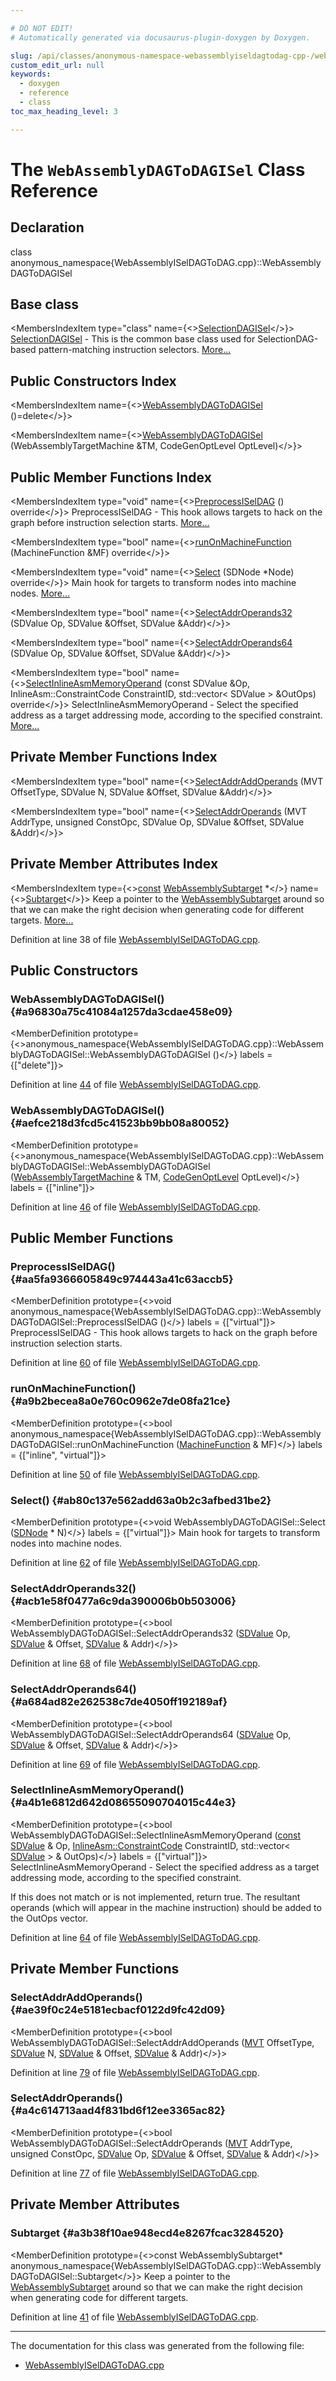 ```yaml
---

# DO NOT EDIT!
# Automatically generated via docusaurus-plugin-doxygen by Doxygen.

slug: /api/classes/anonymous-namespace-webassemblyiseldagtodag-cpp-/webassemblydagtodagisel
custom_edit_url: null
keywords:
  - doxygen
  - reference
  - class
toc_max_heading_level: 3

---
```





# The `WebAssemblyDAGToDAGISel` Class Reference

<DoxygenPage pluginConfig={pluginConfig}>



## Declaration

<CodeBlock>class anonymous_namespace{WebAssemblyISelDAGToDAG.cpp}::WebAssemblyDAGToDAGISel</CodeBlock>

## Base class

<MembersIndex>

<MembersIndexItem
  type="class"
  name={<><a href="/docs/api/classes/llvm/selectiondagisel">SelectionDAGISel</a></>}>
<a href="/docs/api/classes/llvm/selectiondagisel">SelectionDAGISel</a> - This is the common base class used for SelectionDAG-based pattern-matching instruction selectors. <a href="/docs/api/classes/llvm/selectiondagisel/#details">More...</a>
</MembersIndexItem>

</MembersIndex>

## Public Constructors Index

<MembersIndex>

<MembersIndexItem
  name={<><a href="#a96830a75c41084a1257da3cdae458e09">WebAssemblyDAGToDAGISel</a> ()=delete</>}>
</MembersIndexItem>

<MembersIndexItem
  name={<><a href="#aefce218d3fcd5c41523bb9bb08a80052">WebAssemblyDAGToDAGISel</a> (WebAssemblyTargetMachine &amp;TM, CodeGenOptLevel OptLevel)</>}>
</MembersIndexItem>

</MembersIndex>

## Public Member Functions Index

<MembersIndex>

<MembersIndexItem
  type="void"
  name={<><a href="#aa5fa9366605849c974443a41c63accb5">PreprocessISelDAG</a> () override</>}>
PreprocessISelDAG - This hook allows targets to hack on the graph before instruction selection starts. <a href="#aa5fa9366605849c974443a41c63accb5">More...</a>
</MembersIndexItem>

<MembersIndexItem
  type="bool"
  name={<><a href="#a9b2becea8a0e760c0962e7de08fa21ce">runOnMachineFunction</a> (MachineFunction &amp;MF) override</>}>
</MembersIndexItem>

<MembersIndexItem
  type="void"
  name={<><a href="#ab80c137e562add63a0b2c3afbed31be2">Select</a> (SDNode &#42;Node) override</>}>
Main hook for targets to transform nodes into machine nodes. <a href="#ab80c137e562add63a0b2c3afbed31be2">More...</a>
</MembersIndexItem>

<MembersIndexItem
  type="bool"
  name={<><a href="#acb1e58f0477a6c9da390006b0b503006">SelectAddrOperands32</a> (SDValue Op, SDValue &amp;Offset, SDValue &amp;Addr)</>}>
</MembersIndexItem>

<MembersIndexItem
  type="bool"
  name={<><a href="#a684ad82e262538c7de4050ff192189af">SelectAddrOperands64</a> (SDValue Op, SDValue &amp;Offset, SDValue &amp;Addr)</>}>
</MembersIndexItem>

<MembersIndexItem
  type="bool"
  name={<><a href="#a4b1e6812d642d08655090704015c44e3">SelectInlineAsmMemoryOperand</a> (const SDValue &amp;Op, InlineAsm::ConstraintCode ConstraintID, std::vector&lt; SDValue &gt; &amp;OutOps) override</>}>
SelectInlineAsmMemoryOperand - Select the specified address as a target addressing mode, according to the specified constraint. <a href="#a4b1e6812d642d08655090704015c44e3">More...</a>
</MembersIndexItem>

</MembersIndex>

## Private Member Functions Index

<MembersIndex>

<MembersIndexItem
  type="bool"
  name={<><a href="#ae39f0c24e5181ecbacf0122d9fc42d09">SelectAddrAddOperands</a> (MVT OffsetType, SDValue N, SDValue &amp;Offset, SDValue &amp;Addr)</>}>
</MembersIndexItem>

<MembersIndexItem
  type="bool"
  name={<><a href="#a4c614713aad4f831bd6f12ee3365ac82">SelectAddrOperands</a> (MVT AddrType, unsigned ConstOpc, SDValue Op, SDValue &amp;Offset, SDValue &amp;Addr)</>}>
</MembersIndexItem>

</MembersIndex>

## Private Member Attributes Index

<MembersIndex>

<MembersIndexItem
  type={<><a href="/docs/api/files/lib/lib/target/lib/target/aarch64/aarch64promoteconstant-cpp/#a90f8350fecae261c25be85d38b451bff">const</a> <a href="/docs/api/classes/llvm/webassemblysubtarget">WebAssemblySubtarget</a> &#42;</>}
  name={<><a href="#a3b38f10ae948ecd4e8267fcac3284520">Subtarget</a></>}>
Keep a pointer to the <a href="/docs/api/classes/llvm/webassemblysubtarget">WebAssemblySubtarget</a> around so that we can make the right decision when generating code for different targets. <a href="#a3b38f10ae948ecd4e8267fcac3284520">More...</a>
</MembersIndexItem>

</MembersIndex>


Definition at line 38 of file <a href="/docs/api/files/lib/lib/target/lib/target/webassembly/webassemblyiseldagtodag-cpp">WebAssemblyISelDAGToDAG.cpp</a>.

<SectionDefinition>

## Public Constructors

### WebAssemblyDAGToDAGISel() {#a96830a75c41084a1257da3cdae458e09}

<MemberDefinition
  prototype={<>anonymous&#95;namespace&#123;WebAssemblyISelDAGToDAG.cpp&#125;::WebAssemblyDAGToDAGISel::WebAssemblyDAGToDAGISel ()</>}
  labels = {["delete"]}>

Definition at line <a href="/docs/api/files/lib/lib/target/lib/target/webassembly/webassemblyiseldagtodag-cpp/#l00044">44</a> of file <a href="/docs/api/files/lib/lib/target/lib/target/webassembly/webassemblyiseldagtodag-cpp">WebAssemblyISelDAGToDAG.cpp</a>.
</MemberDefinition>

### WebAssemblyDAGToDAGISel() {#aefce218d3fcd5c41523bb9bb08a80052}

<MemberDefinition
  prototype={<>anonymous&#95;namespace&#123;WebAssemblyISelDAGToDAG.cpp&#125;::WebAssemblyDAGToDAGISel::WebAssemblyDAGToDAGISel (<a href="/docs/api/classes/llvm/webassemblytargetmachine">WebAssemblyTargetMachine</a> &amp; TM, <a href="/docs/api/namespaces/llvm/#a8ec1bf8d7b792ca9fac56f8514db18d2">CodeGenOptLevel</a> OptLevel)</>}
  labels = {["inline"]}>

Definition at line <a href="/docs/api/files/lib/lib/target/lib/target/webassembly/webassemblyiseldagtodag-cpp/#l00046">46</a> of file <a href="/docs/api/files/lib/lib/target/lib/target/webassembly/webassemblyiseldagtodag-cpp">WebAssemblyISelDAGToDAG.cpp</a>.
</MemberDefinition>

</SectionDefinition>

<SectionDefinition>

## Public Member Functions

### PreprocessISelDAG() {#aa5fa9366605849c974443a41c63accb5}

<MemberDefinition
  prototype={<>void anonymous&#95;namespace&#123;WebAssemblyISelDAGToDAG.cpp&#125;::WebAssemblyDAGToDAGISel::PreprocessISelDAG ()</>}
  labels = {["virtual"]}>
PreprocessISelDAG - This hook allows targets to hack on the graph before instruction selection starts.

Definition at line <a href="/docs/api/files/lib/lib/target/lib/target/webassembly/webassemblyiseldagtodag-cpp/#l00060">60</a> of file <a href="/docs/api/files/lib/lib/target/lib/target/webassembly/webassemblyiseldagtodag-cpp">WebAssemblyISelDAGToDAG.cpp</a>.
</MemberDefinition>

### runOnMachineFunction() {#a9b2becea8a0e760c0962e7de08fa21ce}

<MemberDefinition
  prototype={<>bool anonymous&#95;namespace&#123;WebAssemblyISelDAGToDAG.cpp&#125;::WebAssemblyDAGToDAGISel::runOnMachineFunction (<a href="/docs/api/classes/llvm/machinefunction">MachineFunction</a> &amp; MF)</>}
  labels = {["inline", "virtual"]}>

Definition at line <a href="/docs/api/files/lib/lib/target/lib/target/webassembly/webassemblyiseldagtodag-cpp/#l00050">50</a> of file <a href="/docs/api/files/lib/lib/target/lib/target/webassembly/webassemblyiseldagtodag-cpp">WebAssemblyISelDAGToDAG.cpp</a>.
</MemberDefinition>

### Select() {#ab80c137e562add63a0b2c3afbed31be2}

<MemberDefinition
  prototype={<>void WebAssemblyDAGToDAGISel::Select (<a href="/docs/api/classes/llvm/sdnode">SDNode</a> &#42; N)</>}
  labels = {["virtual"]}>
Main hook for targets to transform nodes into machine nodes.

Definition at line <a href="/docs/api/files/lib/lib/target/lib/target/webassembly/webassemblyiseldagtodag-cpp/#l00062">62</a> of file <a href="/docs/api/files/lib/lib/target/lib/target/webassembly/webassemblyiseldagtodag-cpp">WebAssemblyISelDAGToDAG.cpp</a>.
</MemberDefinition>

### SelectAddrOperands32() {#acb1e58f0477a6c9da390006b0b503006}

<MemberDefinition
  prototype={<>bool WebAssemblyDAGToDAGISel::SelectAddrOperands32 (<a href="/docs/api/classes/llvm/sdvalue">SDValue</a> Op, <a href="/docs/api/classes/llvm/sdvalue">SDValue</a> &amp; Offset, <a href="/docs/api/classes/llvm/sdvalue">SDValue</a> &amp; Addr)</>}>

Definition at line <a href="/docs/api/files/lib/lib/target/lib/target/webassembly/webassemblyiseldagtodag-cpp/#l00068">68</a> of file <a href="/docs/api/files/lib/lib/target/lib/target/webassembly/webassemblyiseldagtodag-cpp">WebAssemblyISelDAGToDAG.cpp</a>.
</MemberDefinition>

### SelectAddrOperands64() {#a684ad82e262538c7de4050ff192189af}

<MemberDefinition
  prototype={<>bool WebAssemblyDAGToDAGISel::SelectAddrOperands64 (<a href="/docs/api/classes/llvm/sdvalue">SDValue</a> Op, <a href="/docs/api/classes/llvm/sdvalue">SDValue</a> &amp; Offset, <a href="/docs/api/classes/llvm/sdvalue">SDValue</a> &amp; Addr)</>}>

Definition at line <a href="/docs/api/files/lib/lib/target/lib/target/webassembly/webassemblyiseldagtodag-cpp/#l00069">69</a> of file <a href="/docs/api/files/lib/lib/target/lib/target/webassembly/webassemblyiseldagtodag-cpp">WebAssemblyISelDAGToDAG.cpp</a>.
</MemberDefinition>

### SelectInlineAsmMemoryOperand() {#a4b1e6812d642d08655090704015c44e3}

<MemberDefinition
  prototype={<>bool WebAssemblyDAGToDAGISel::SelectInlineAsmMemoryOperand (<a href="/docs/api/files/lib/lib/target/lib/target/aarch64/aarch64promoteconstant-cpp/#a90f8350fecae261c25be85d38b451bff">const</a> <a href="/docs/api/classes/llvm/sdvalue">SDValue</a> &amp; Op, <a href="/docs/api/classes/llvm/inlineasm/#af73223719f15f8ca95f36ce43aa9d6d0">InlineAsm::ConstraintCode</a> ConstraintID, std::vector&lt; <a href="/docs/api/classes/llvm/sdvalue">SDValue</a> &gt; &amp; OutOps)</>}
  labels = {["virtual"]}>
SelectInlineAsmMemoryOperand - Select the specified address as a target addressing mode, according to the specified constraint.

If this does not match or is not implemented, return true. The resultant operands (which will appear in the machine instruction) should be added to the OutOps vector.

Definition at line <a href="/docs/api/files/lib/lib/target/lib/target/webassembly/webassemblyiseldagtodag-cpp/#l00064">64</a> of file <a href="/docs/api/files/lib/lib/target/lib/target/webassembly/webassemblyiseldagtodag-cpp">WebAssemblyISelDAGToDAG.cpp</a>.
</MemberDefinition>

</SectionDefinition>

<SectionDefinition>

## Private Member Functions

### SelectAddrAddOperands() {#ae39f0c24e5181ecbacf0122d9fc42d09}

<MemberDefinition
  prototype={<>bool WebAssemblyDAGToDAGISel::SelectAddrAddOperands (<a href="/docs/api/classes/llvm/mvt">MVT</a> OffsetType, <a href="/docs/api/classes/llvm/sdvalue">SDValue</a> N, <a href="/docs/api/classes/llvm/sdvalue">SDValue</a> &amp; Offset, <a href="/docs/api/classes/llvm/sdvalue">SDValue</a> &amp; Addr)</>}>

Definition at line <a href="/docs/api/files/lib/lib/target/lib/target/webassembly/webassemblyiseldagtodag-cpp/#l00079">79</a> of file <a href="/docs/api/files/lib/lib/target/lib/target/webassembly/webassemblyiseldagtodag-cpp">WebAssemblyISelDAGToDAG.cpp</a>.
</MemberDefinition>

### SelectAddrOperands() {#a4c614713aad4f831bd6f12ee3365ac82}

<MemberDefinition
  prototype={<>bool WebAssemblyDAGToDAGISel::SelectAddrOperands (<a href="/docs/api/classes/llvm/mvt">MVT</a> AddrType, unsigned ConstOpc, <a href="/docs/api/classes/llvm/sdvalue">SDValue</a> Op, <a href="/docs/api/classes/llvm/sdvalue">SDValue</a> &amp; Offset, <a href="/docs/api/classes/llvm/sdvalue">SDValue</a> &amp; Addr)</>}>

Definition at line <a href="/docs/api/files/lib/lib/target/lib/target/webassembly/webassemblyiseldagtodag-cpp/#l00077">77</a> of file <a href="/docs/api/files/lib/lib/target/lib/target/webassembly/webassemblyiseldagtodag-cpp">WebAssemblyISelDAGToDAG.cpp</a>.
</MemberDefinition>

</SectionDefinition>

<SectionDefinition>

## Private Member Attributes

### Subtarget {#a3b38f10ae948ecd4e8267fcac3284520}

<MemberDefinition
  prototype={<>const WebAssemblySubtarget&#42; anonymous&#95;namespace&#123;WebAssemblyISelDAGToDAG.cpp&#125;::WebAssemblyDAGToDAGISel::Subtarget</>}>
Keep a pointer to the <a href="/docs/api/classes/llvm/webassemblysubtarget">WebAssemblySubtarget</a> around so that we can make the right decision when generating code for different targets.

Definition at line <a href="/docs/api/files/lib/lib/target/lib/target/webassembly/webassemblyiseldagtodag-cpp/#l00041">41</a> of file <a href="/docs/api/files/lib/lib/target/lib/target/webassembly/webassemblyiseldagtodag-cpp">WebAssemblyISelDAGToDAG.cpp</a>.
</MemberDefinition>

</SectionDefinition>

<hr/>

The documentation for this class was generated from the following file:

<ul>
<li><a href="/docs/api/files/lib/lib/target/lib/target/webassembly/webassemblyiseldagtodag-cpp">WebAssemblyISelDAGToDAG.cpp</a></li>
</ul>

</DoxygenPage>
